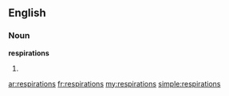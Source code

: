 ==English==
===Noun===
'''respirations'''
# {{plural of|[[respiration]]}}

[[ar:respirations]]
[[fr:respirations]]
[[my:respirations]]
[[simple:respirations]]